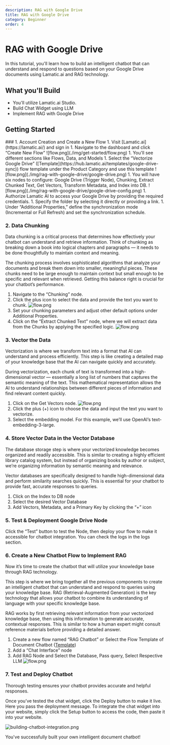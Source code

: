 ```yaml
---
description: RAG with Google Drive
title: RAG with Google Drive
category: Beginner
order: 4
---
```


# RAG with Google Drive

In this tutorial, you'll learn how to build an intelligent chatbot that can understand and respond to questions based on your Google Drive documents using Lamatic.ai and RAG technology.


## What you'll Build
- You'll utilize Lamatic.ai Studio.
- Build Chat Widget using LLM
- Implement RAG with Google Drive


## Getting Started

<Steps>
### 1. Account Creation and Create a New Flow
1. Visit [Lamatic.ai](https://lamatic.ai/) and sign in
1. Navigate to the dashboard and click “Create New Flow”
    ![flow.png](./img/get-started/flow.png)
1. You'll see different sections like Flows, Data, and Models
1. Select the “Vectorize Google Drive” ([Template](https://hub.lamatic.ai/templates/google-drive-sync)) flow template under the Product Category and use this template
    ![flow.png](./img/rag-with-google-drive/google-drive.png)
1. You will have six nodes to configure: Google Drive (Trigger Node), Chunking, Extract Chunked Text, Get Vectors, Transform Metadata, and Index into DB.
    ![flow.png](./img/rag-with-google-drive/google-drive-config.png)
1. Authorize Lamatic AI to access your Google Drive by providing the required credentials.
1. Specify the folder by selecting it directly or providing a link.
1. Under “Additional Properties,” define the synchronization mode (Incremental or Full Refresh) and set the synchronization schedule.


### 2. Data Chunking
Data chunking is a critical process that determines how effectively your chatbot can understand and retrieve information. Think of chunking as breaking down a book into logical chapters and paragraphs — it needs to be done thoughtfully to maintain context and meaning.

The chunking process involves sophisticated algorithms that analyze your documents and break them down into smaller, meaningful pieces. These chunks need to be large enough to maintain context but small enough to be specific and relevant when retrieved. Getting this balance right is crucial for your chatbot’s performance.

1. Navigate to the “Chunking” node.
1. Click the plus icon to select the data and provide the text you want to chunk.
    ![flow.png](./img/rag-with-google-drive/data-chunk.png)
1. Set your chunking parameters and adjust other default options under Additional Properties.
1. Click on the “Extract Chunked Text” node, where we will extract data from the Chunks by applying the specified logic.
    ![flow.png](./img/rag-with-google-drive/chunk-config.png)

### 3. Vector the Data
Vectorization is where we transform text into a format that AI can understand and process efficiently. This step is like creating a detailed map of your knowledge base that the AI can navigate quickly and accurately.

During vectorization, each chunk of text is transformed into a high-dimensional vector — essentially a long list of numbers that captures the semantic meaning of the text. This mathematical representation allows the AI to understand relationships between different pieces of information and find relevant content quickly.

1. Click on the Get Vectors node.
    ![flow.png](./img/rag-with-google-drive/vactor.png)
1. Click the plus (+) icon to choose the data and input the text you want to vectorize.
1. Select the embedding model. For this example, we’ll use OpenAI’s text-embedding-3-large.

### 4. Store Vector Data in the Vector Database
The database storage step is where your vectorized knowledge becomes organized and readily accessible. This is similar to creating a highly efficient library catalog system, but instead of organizing books by author or subject, we’re organizing information by semantic meaning and relevance.

Vector databases are specifically designed to handle high-dimensional data and perform similarity searches quickly. This is essential for your chatbot to provide fast, accurate responses to queries.

1. Click on the Index to DB node
1. Select the desired Vector Database
1. Add Vectors, Metadata, and a Primary Key by clicking the “+” icon

### 5. Test & Deployment Google Drive Node
Click the “Test” button to test the Node, then deploy your flow to make it accessible for chatbot integration. You can check the logs in the logs section.

### 6. Create a New Chatbot Flow to Implement RAG
Now it’s time to create the chatbot that will utilize your knowledge base through RAG technology.

This step is where we bring together all the previous components to create an intelligent chatbot that can understand and respond to queries using your knowledge base. RAG (Retrieval-Augmented Generation) is the key technology that allows your chatbot to combine its understanding of language with your specific knowledge base.

RAG works by first retrieving relevant information from your vectorized knowledge base, then using this information to generate accurate, contextual responses. This is similar to how a human expert might consult reference materials before providing a detailed answer.

1. Create a new flow named “RAG Chatbot” or Select the Flow Template of Document Chatbot ([Template](https://hub.lamatic.ai/templates/document-chatbot-widget))
1. Add a “Chat Interface” node
1. Add RAG Node and Select the Database, Pass query, Select Respective LLM
    ![flow.png](./img/rag-with-google-drive/rag.png)

### 7. Test and Deploy Chatbot
Thorough testing ensures your chatbot provides accurate and helpful responses.

Once you’ve tested the chat widget, click the Deploy button to make it live. Here you pass the deployment message. To integrate the chat widget into your website, simply click the Setup button to access the code, then paste it into your website.

![building-chatbot-integration.png](./img/building-chatbot/chatbot-integration.png)

</Steps>

You've successfully built your own intelligent document chatbot!